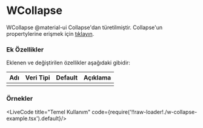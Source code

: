 
# WCollapse

WCollapse @material-ui Collapse'dan türetilmiştir.
Collapse'un propertylerine erişmek için [tıklayın](https://material-ui.com/api/collapse/).

### Ek Özellikler

Eklenen ve değiştirilen özellikler aşağıdaki gibidir:

| Adı                 | Veri Tipi                                                     | Default | Açıklama                                        |
|:--------------------|:--------------------------------------------------------------|:--------|:------------------------------------------------|
|                     |                                                               |         |                                                 |


### Örnekler

<LiveCode title="Temel Kullanım" code={require('!!raw-loader!./w-collapse-example.tsx').default}/>
